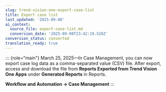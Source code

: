 ```yaml
---
slug: trend-vision-one-export-case-list
title: Export case list
last_updated: '2025-09-08'
ai_context:
  source_file: export-case-list.md
  conversion_date: '2025-09-08T23:42:19.526Z'
conversion_status: converted
translation_ready: true
---
```


::: {role="main"}
March 25, 2025—In Case Management, you can now export case log data as a comma-separated value (CSV) file. After export, access and download the file from **Reports Exported from Trend Vision One Apps** under **Generated Reports** in Reports.

**Workflow and Automation → Case Management**
:::
